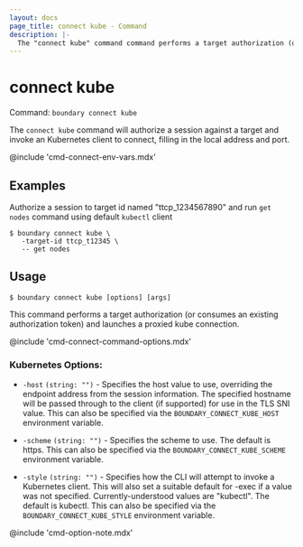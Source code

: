 ```yaml
---
layout: docs
page_title: connect kube - Command
description: |-
  The "connect kube" command command performs a target authorization (or consumes an existing authorization token) and launches a proxied kube connection.
---
```


# connect kube

Command: `boundary connect kube`

The `connect kube` command will authorize a session against a target and invoke an
Kubernetes client to connect, filling in the local address and port.

@include 'cmd-connect-env-vars.mdx'

## Examples

Authorize a session to target id named "ttcp_1234567890" and run `get nodes` command using default `kubectl` client

```shell-session
$ boundary connect kube \
   -target-id ttcp_t12345 \
   -- get nodes
```

## Usage

<CodeBlockConfig hideClipboard>

```shell-session
$ boundary connect kube [options] [args]
```

</CodeBlockConfig>

This command performs a target authorization (or consumes an
existing authorization token) and launches a proxied kube connection.

@include 'cmd-connect-command-options.mdx'

### Kubernetes Options:

- `-host` `(string: "")` - Specifies the host value to use, overriding the
  endpoint address from the session information. The specified hostname will be
  passed through to the client (if supported) for use in the TLS SNI value. This
  can also be specified via the `BOUNDARY_CONNECT_KUBE_HOST` environment variable.

- `-scheme` `(string: "")` - Specifies the scheme to use. The default is https.
  This can also be specified via the `BOUNDARY_CONNECT_KUBE_SCHEME` environment
  variable.

- `-style` `(string: "")` - Specifies how the CLI will attempt to invoke a
  Kubernetes client. This will also set a suitable default for -exec if a value
  was not specified. Currently-understood values are "kubectl". The default is
  kubectl. This can also be specified via the `BOUNDARY_CONNECT_KUBE_STYLE`
  environment variable.

@include 'cmd-option-note.mdx'